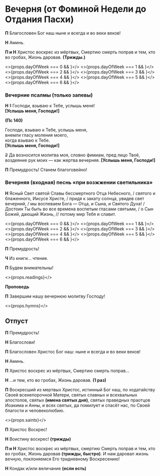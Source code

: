 
# Вечерня (от Фоминой Недели до Отдания Пасхи)

**П** Благословен Бог наш ныне и всегда и во веки веков!

**Н** Аминь.

**П и Н** Христос воскрес из мёртвых, Смертию смерть поправ и тем, кто во гробах, Жизнь даровав. **(Трижды.)**

<>{props.dayOfWeek === 0 && <MdxLoader src="Vespers/Prayer1" lang={props.lang} />}</>
<>{props.dayOfWeek === 1 && <MdxLoader src="Vespers/Prayer2" lang={props.lang} />}</>
<>{props.dayOfWeek === 2 && <MdxLoader src="Vespers/Prayer3" lang={props.lang} />}</>
<>{props.dayOfWeek === 3 && <MdxLoader src="Vespers/Prayer4" lang={props.lang} />}</>
<>{props.dayOfWeek === 4 && <MdxLoader src="Vespers/Prayer5" lang={props.lang} />}</>
<>{props.dayOfWeek === 5 && <MdxLoader src="Vespers/Prayer6" lang={props.lang} />}</>
<>{props.dayOfWeek === 6 && <MdxLoader src="Vespers/Prayer7" lang={props.lang} />}</>

<MdxLoader src="Vespers/Prayer8" lang={props.lang} />

### Вечерние псалмы (только запевы)

**Н** ~~1~~ Господи, взываю к Тебе, услышь меня!  
**[**Услышь меня, Господи!**]**

**(Пс 140)**

Господи, взываю к Тебе, услышь меня,  
внемли гласу моления моего,  
когда взываю к Тебе.  
**[**Услышь меня, Господи!**]**

~~2~~ Да возносится молитва моя, словно фимиам, пред лицо Твоё,  
воздеяние рук моих — как жертва вечерняя.
**[**Услышь меня, Господи!**]**

**П** Премудрость! Станем благоговейно!

### Вечерняя (входная) песнь «при возжжении светильника»

**Н** Ясный Свет святой Славы бессмертного Отца Небесного, / святого и блаженного, Иисусе Христе, / придя к закату солнца, увидев свет вечерний, / мы воспеваем Бога — Отца, и Сына, и Святого Духа! / Достоин Ты быть во все времена воспетым гласами святыми, / о Сын Божий, дающий Жизнь, // потому мир Тебя и славит.

<>{props.dayOfWeek === 0 && <MdxLoader src="Vespers/Prokimens/Prokimen0" lang={props.lang} />}</>
<>{props.dayOfWeek === 1 && <MdxLoader src="Vespers/Prokimens/Prokimen1" lang={props.lang} />}</>
<>{props.dayOfWeek === 2 && <MdxLoader src="Vespers/Prokimens/Prokimen2" lang={props.lang} />}</>
<>{props.dayOfWeek === 3 && <MdxLoader src="Vespers/Prokimens/Prokimen3" lang={props.lang} />}</>
<>{props.dayOfWeek === 4 && <MdxLoader src="Vespers/Prokimens/Prokimen4" lang={props.lang} />}</>
<>{props.dayOfWeek === 5 && <MdxLoader src="Vespers/Prokimens/Prokimen5" lang={props.lang} />}</>
<>{props.dayOfWeek === 6 && <MdxLoader src="Vespers/Prokimens/Prokimen6" lang={props.lang} />}</>

**П** Премудрость!

**Ч** Из книги… чтение.

**П** Будем внимательны!

<>{props.readings}</>

**Проповедь**

<MdxLoader src="Vespers/PrayerKatekhumens" lang={props.lang} />
<MdxLoader src="Shared/Sugubaja" lang={props.lang} />
<MdxLoader src="Vespers/Udostoi" lang={props.lang} />

**П** Завершим нашу вечернюю молитву Господу!

<MdxLoader src="Vespers/Prayer9" lang={props.lang} />
<MdxLoader src="Vespers/PrayerGlavopriklonnaja" lang={props.lang} />
<MdxLoader src="Vespers/PrayerSimeona" lang={props.lang} />
<MdxLoader src="Shared/STrisvatogo" lang={props.lang} />

<>{props.hymns}</>

## Отпуст

**П** Премудрость!

**Н** Благослови!

**П** Благословен Христос Бог наш: ныне и всегда и во веки веков!

**Н** Аминь.

**П** Христос воскрес из мёртвых, Смертию смерть поправ…

**Н** …и тем, кто во гробах, Жизнь даровав. **(1 раз)**

**П** Воскресший из мертвых Христос, истинный Бог наш, по ходатайству Своей всенепорочной Матери, святых славных и всехвальных апостолов, святых **(имена святых дня)**, святых праведных праотцов Иоакима и Анны, и всех святых, да помилует и спасёт нас, по Своей благости и человеколюбию.

<>{props.saints}</>

**П** Христос Воскрес!

**Н** Воистину воскрес! **(трижды)**

**П и Н** Христос воскрес из мёртвых, смертию Смерть поправ и тем, кто во гробах, Жизнь даровав **(трижды, быстро)**. И нам даровал жизнь вечную, поклоняемся Его тридневному Воскресению!

**Н** Кондак и/или величание **(если есть)**
